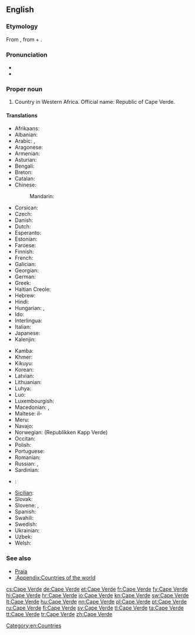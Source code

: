 ==English==
{{wikipedia}}

===Etymology===
From {{etyl|pt}} {{term|Cabo Verde|lang=pt}}, from {{term|cabo|lang=pt|tr=cape}} + {{term|verde|lang=pt|tr=green}}.

===Pronunciation===
* {{IPA|/keɪp.vɝd/|lang=en}}
* {{audio|En-Cape Verde.ogg|Audio}}

===Proper noun===
{{en-proper noun}}

# Country in Western Africa. Official name: Republic of Cape Verde.

====Translations====
{{trans-top|country in Western Africa}}
* Afrikaans: {{t-|af|Kaap Verde}}
* Albanian: {{t+|sq|Kepi i Gjelbër}}
* Arabic: {{t-|ar|كاب فيردي|m|tr=kaab fiirdi}}, {{t-|ar|الرأس الأخضر|m|tr=al-ra's al-'ákhDar}}
* Aragonese: {{t-|an|Cabo Verde|m}}
* Armenian: {{t-|hy|Կաբո-Վերդե|tr=Kabo-Verde}}
* Asturian: {{t+|ast|Cabu Verde|m}}
* Bengali: {{t-|bn|কেপ ভার্দ}}
* Breton: {{t-|br|Kab Glas}}
* Catalan: {{t+|ca|Cap Verd|m}}
* Chinese:
*: Mandarin: {{t-|cmn|佛得角|tr=Fódéjiǎo|sc=Hani}}
* Corsican: {{t-|co|Capu Verde}}
* Czech: {{t+|cs|Kapverdy|m|p}}
* Danish: {{t-|da|Kap Verde}}
* Dutch: {{t+|nl|Kaapverdië}}
* Esperanto: {{t-|eo|Kabo-Verdo}}
* Estonian: {{t-|et|Roheneemesaared}}
* Faroese: {{t-|fo|Grønhøvdaoyggjarnar}}
* Finnish: {{t+|fi|Kap Verde}}
* French: {{t+|fr|Cap-Vert}}
* Galician: {{t+|gl|Cabo Verde|m}}
* Georgian: {{t-|ka|კაბო-ვერდე|tr=kabo-verde|sc=Geor|xs=Georgian}}
* German: {{t+|de|Kap Verde}}
* Greek: {{t-|el|Πράσινο Ακρωτήριο|n|tr=Prásino Akrotírio}}
* Haitian Creole: {{tø|ht|Kap Vè}}
* Hebrew: {{t-|he|כף ורדה}}
* Hindi: {{t-|hi|केप वर्डे|tr=kēp varḍē|xs=Hindi}}
* Hungarian: {{t+|hu|Zöld-foki Köztársaság}}, {{t-|hu|Zöld-foki-szigetek}}
* Ido: {{t+|io|Kabverdo|xs=Ido}}
* Interlingua: {{t-|ia|Capo Verde}}
* Italian: {{t-|it|Capo Verde}}
* Japanese: {{t+|ja|カーボベルデ|tr=Kāboberude}}
* Kalenjin: {{tø|kln|Kep Vad}}
{{trans-mid}}
* Kamba: {{tø|kam|Kepu Vad}}
* Khmer: {{t-|km|កាប់វែរ|tr=kab vaer|sc=Khmr}}
* Kikuyu: {{tø|ki|Kepu Vad}}
* Korean: {{t+|ko|카보베르데|tr=Kabobereude|sc=Hang}}
* Latvian: {{t-|lv|Kaboverde}}
* Lithuanian: {{t+|lt|Žaliasis Kyšulys}}
* Luhya: {{tø|luy|Kepu Vad}}
* Luo: {{tø|luo|Kep Vad}}
* Luxembourgish: {{t-|lb|Kap Verde}}
* Macedonian: {{t-|mk|Зелено’ртска Република|p|tr=Zeleno'rtska Repúblika}}, {{t-|mk|Зелено’ртски Острови|p|tr=Zeleno'rtski Óstrovi}}
* Maltese: il-{{t-|mt|Kape Verde}}
* Meru: {{tø|mer|Kepu Vad}}
* Navajo: {{tø|nv|Tónteel Bibąąh Dootłʼizhí}}
* Norwegian: {{t+|no|Kapp Verde}} (Republikken Kapp Verde)
* Occitan: {{t-|oc|Cap Verd|m}}
* Polish: {{t+|pl|Republika Zielonego Przylądka|f}}
* Portuguese: {{t+|pt|Cabo Verde}}
* Romanian: {{t-|ro|Capul Verde|n}}
* Russian: {{t-|ru|Кабо-Верде|f|tr=Kábo-Vérde}}, {{t-|ru|Острова Зелёного Мыса|m|p|tr=Ostrová Zeljónovo Mýsa}}
* Sardinian: {{t-|sc|Cabu Birde}}
* {{ttbc|sh}}: {{t-|sh|Zelenortska Republika|f}}
* [[Sicilian]]: {{t-|scn|Capu Virdi}}
* Slovak: {{t-|sk|Kapverdy|m|p}}
* Slovene: {{t-|sl|Kapverdski otoki|m|p}}, {{t+|sl|Zelenortski otoki|m|p}}
* Spanish: {{t+|es|Cabo Verde|m}}
* Swahili: {{t+|sw|Kepuvede|xs=Swahili}}
* Swedish: {{t+|sv|Kap Verde}}
* Ukrainian: {{t+|uk|Кабо-Верде|sc=Cyrl}}
* Uzbek: {{t-|uz|Keyp Verd}}
* Welsh: {{t+|cy|Cabo Verde}}
{{trans-bottom}}

===See also===
* [[Praia]]
* [[:Appendix:Countries of the world]]

[[Category:en:Countries]]

[[cs:Cape Verde]]
[[de:Cape Verde]]
[[et:Cape Verde]]
[[fr:Cape Verde]]
[[fy:Cape Verde]]
[[hi:Cape Verde]]
[[hr:Cape Verde]]
[[io:Cape Verde]]
[[kn:Cape Verde]]
[[sw:Cape Verde]]
[[lt:Cape Verde]]
[[hu:Cape Verde]]
[[nn:Cape Verde]]
[[pl:Cape Verde]]
[[pt:Cape Verde]]
[[ru:Cape Verde]]
[[fi:Cape Verde]]
[[sv:Cape Verde]]
[[tl:Cape Verde]]
[[ta:Cape Verde]]
[[tt:Cape Verde]]
[[tr:Cape Verde]]
[[zh:Cape Verde]]